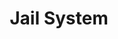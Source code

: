 ---
title: "Jail System"
description: "The Jail System lets moderators restrict users by assigning them a special \"jailed\" role with limited access. Before you can jail anyone, you need to set up the system."
---